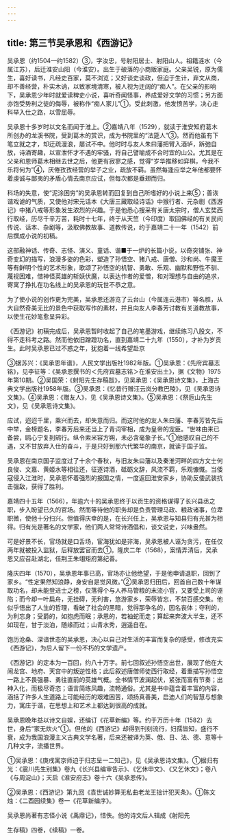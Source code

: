 ```yaml
---
---
---
```

title: 第三节吴承恩和《西游记》
---



吴承恩（约1504—约1582）③，字汝忠，号射阳居士、射阳山人。祖籍涟水（今属江苏），后迁淮安山阳（今淮安）。出生于破落的小商贩家庭。父亲吴锐，原为儒生，喜好读书，凡经史百家，莫不浏览；又好谈史谈政，但迫于生计，弃文从商，却不善经营，朴实木讷，以致家境清寒，被人视为迂阔的“痴人”。在父亲的影响下，吴承恩少年时就爱读稗史小说，喜听奇闻怪事，养成爱好文学的习惯；另方面亦饱受势利之徒的侮辱，被称作“痴人家儿”①。受此刺激，他发愤苦学，决心走科举入仕之路，以雪屈辱。

吴承恩十多岁时以文名而闻于淮上。②嘉靖八年（1529），就读于淮安知府葛木所创办的龙溪书院，受到葛木的赏识，成为书院里的“法筵人”③。然而他虽有下笔立就之才，却迂疏漫浪，屡试不中。他时时与友人朱曰藩把臂入酒垆，跅弛自放，诗酒寄趣，以宣泄怀才不遇的牢骚，将自己譬喻成不合时宜的山公。尤其是在父亲和恩师葛木相继去世之后，他更有寂寥之感，觉得“岁华推移如弈棋，今我不乐将何为”④，厌倦孜孜经营的举子之业，疏放不羁。虽然每逢应举之年他都要怀着虔诚与鄙夷的矛盾心情去南京应试，但每次都是垂翅而归。

科场的失意，使“泥涂困穷”的吴承恩转而回复到自己所嗜好的小说上来⑤；善诙谐戏谑的气质，又使他对宋元话本《大唐三藏取经诗话》中猴行者、元杂剧《西游记》中猪八戒等形象发生浓烈的兴趣。于是他悉心搜采有关唐太宗时，僧人玄奘西行取经，历尽千辛万苦，耗时十七年，终于从天竺（今印度）取回佛经的有关民间传说、话本、杂剧等，汲取佛教故事、道教传说，约于嘉靖二十一年（1542）前后撰成小说的初稿。

这部融神话、传奇、志怪、演义、童话、谐■于一炉的长篇小说，以奇突铺张、神奇变幻的描写，浪漫多姿的色彩，塑造了孙悟空、猪八戒、唐僧、沙和尚、牛魔王等有鲜明个性的艺术形象，歌颂了孙悟空的机智、勇敢、乐观、幽默和野性不驯、蔑视困难，借神怪英雄的斩妖伏魔，以表达作者的爱憎，和对理想与自由的追求，寄寓了挣扎在功名线上的吴承恩的玩世不恭之意。

为了使小说的创作更为完美，吴承恩还游览了云台山（今属连云港市）等名胜，从大自然奇美无比的景色中获取写作的素材，并且向友人李春芳讨教有关道教故事，以使生花妙笔愈呈异彩。

《西游记》初稿完成后，吴承恩暂时收起了自己的笔墨游戏，继续练习八股文，不得不走科考之路。然而他依旧蹭蹬功名，直到嘉靖二十九年（1550），才补为岁贡生。此时吴承恩已过不惑之年，犹抱着一线希望赴京

③据苏兴：《吴承恩年谱》，人民文学出版社1982年版。①吴承恩：《先府宾墓志铭》，见李征等：《吴承恩撰书的＜先府宾墓志铭＞在淮安出土》，据《文物》1975年第10期。②吴国荣：《射阳先生存稿跋》，见吴承恩：《吴承恩诗文集》，上海古典文学出版社1958年版。③吴承恩：《忆昔行赠汪云岚分教巴陵》，见《吴承恩诗文集》。④吴承恩：《赠友人》，见《吴承恩诗文集》。⑤吴承恩：《祭卮山先生文》，见《吴承恩诗文集》。

应试，迢迢千里，乘兴而去，却失意而归。而这时他的友人朱曰藩、李春芳皆先后中举，金榜题名，李春芳后来还当上了青词宰相，成为皇帝的宠臣。“世味由来已备尝，鸥心宁复到鹓行。纵令索米容方朔，未必含毫象子长。”①他感叹自己的不遇，又不甘放弃入仕的奋斗，于是只好到那六代繁华的南京，就读于国子监。

吴承恩在南京国子监度过了十余个春秋，与旧友朱曰藩以及秦淮河畔的四方文士何良俊、文嘉、黄姬水等相往还，征逐诗酒，砥砺文辞，风流不羁，乐观慷慨。当倭寇侵入江淮时，吴承恩怀着强烈的报国之情，一度返回淮安家乡，协助反倭武装抗击强敌，获得了胜利。

嘉靖四十五年（1566），年逾六十的吴承恩终于以贡生的资格谋得了长兴县丞之职，步入盼望已久的官场。然而等待他的职务却是负责管理马政、粮政诸事，位卑职微，使他十分扫兴。但值得庆幸的是，在长兴任上，吴承恩与知县归有光甚为相得。归有光是著名的文学家，他们两人常常诗酒倡和，谈文说史，兴味盎然。

可是好景不长，官场就是口舌场，宦海犹如是非海，吴承恩被人诬为贪污，在任仅两年就被投入监狱，后释放罢官而去①。隆庆二年（1568），案情弄清后，吴承恩又应召赴湖北，任荆王朱翊矩府第纪善。

隆庆四年（1570），吴承恩年事已高，官场亦让他绝望，于是他申请退职，回到了家乡。“性定果然知浪静，身安自是觉风微。”②吴承恩归田后，回首自己数十年谋取功名，却未能登进士之榜，仅落得个与人养马管粮的末流小官，又要受上司的诬陷；而今却一叶扁舟，无挂碍，无利害，悠游家乡，荣辱皆忘，不禁百感交集。他似乎悟出了人生的哲理，看破了社会的黑暗，觉得那争名的，因名丧体；夺利的，为利忘身；受爵的，如抱虎而眠；承恩的，若袖蛇而走；算起来奔波大半生，还不如现在，甘于淡泊，随缘而过；山青水秀，逍遥自在。

饱历沧桑、深谙世态的吴承恩，决心以自己对生活的丰富而复杂的感受，修改充实《西游记》，为后人留下一份不朽的文学遗产。

《西游记》的定本为一百回，约八十万字。前七回叙述孙悟空出世，展现了他在大闹龙宫、地府、天宫中的叛逆性格；此后叙述唐僧师徒西行取经，着重描写孙悟空一路上不畏强暴、勇往直前的英雄气概。全书情节波澜起伏，紧张而富有节奏；出神入化，而极尽奇恣；语言简练风趣，流畅通俗。尤其是书中蕴含着丰富的内容，涵括了许多人生道路上可能经历的艰难困苦，颂扬真善美，启迪人们的智慧与想象力，寓庄于谐，在思想上和艺术上都达到很高的成就。

吴承恩晚年益以诗文自娱，还编订《花草新编》等。约于万历十年（1582）去世，身后“家无炊火”①。但他的《西游记》却得到刊刻流行，妇孺皆知，盛行不衰，成为我国浪漫主义古典文学名著，后来还被译为英、俄、日、法、德、意等十几种文字，流播世界。

①吴承恩：《庚戌寓京师迫于归志呈一二知己》，见《吴承恩诗文集》。①据归有光：《震川先生别集》卷九《长兴县编审告示》、《乞休申文》、《又乞休文》；卷八《与周淀山》；天启《淮安府志》卷十六《吴承恩传》。

②吴承恩：《西游记》第九回《袁世诚妙算无私曲老龙王拙计犯天条》。①陈文烛：《二酉园续集》卷一《花草新编序》。

吴承恩尚著有志怪小说《禹鼎记》，惜佚。他的诗文后人辑成《射阳先

生存稿》四卷，《续稿》一卷。